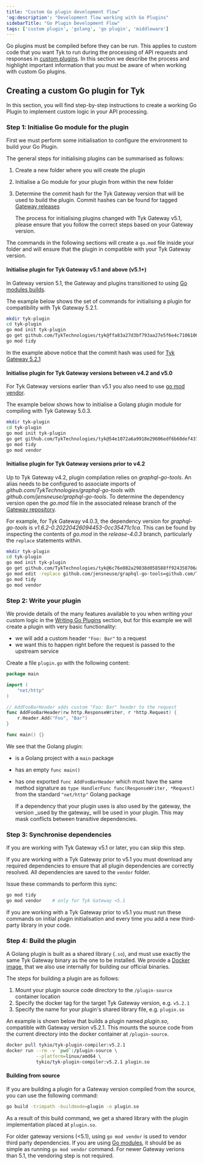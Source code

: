 ```yaml
---
title: "Custom Go plugin development flow"
'og:description': "Development flow working with Go Plugins"
sidebarTitle: "Go Plugin Development Flow"
tags: ['custom plugin', 'golang', 'go plugin', 'middleware']
---
```


Go plugins must be compiled before they can be run. This applies to custom code that you want Tyk to run during the processing of API requests and responses in [custom plugins](/plugins). In this section we describe the process and highlight important information that you must be aware of when working with custom Go plugins.

## Creating a custom Go plugin for Tyk

In this section, you will find step-by-step instructions to create a working Go Plugin to implement custom logic in your API processing.

### Step 1: Initialise Go module for the plugin

First we must perform some initialisation to configure the environment to build your Go Plugin.

The general steps for initialising plugins can be summarised as follows:

1. Create a new folder where you will create the plugin
2. Initialise a Go module for your plugin from within the new folder
3. Determine the commit hash for the Tyk Gateway version that will be used to build the plugin. Commit hashes can be found for tagged [Gateway releases](https://github.com/TykTechnologies/tyk/tags)



    <Note>
    The process for initialising plugins changed with Tyk Gateway v5.1, please ensure that you follow the correct steps based on your Gateway version.
    </Note>


The commands in the following sections will create a `go.mod` file inside your folder and will ensure that the plugin in compatible with your Tyk Gateway version.

#### Initialise plugin for Tyk Gateway v5.1 and above (v5.1+)

In Gateway version 5.1, the Gateway and plugins transitioned to using [Go modules builds](https://go.dev/ref/mod#introduction).

The example below shows the set of commands for initialising a plugin for compatibility with Tyk Gateway 5.2.1.

```bash
mkdir tyk-plugin
cd tyk-plugin
go mod init tyk-plugin
go get github.com/TykTechnologies/tyk@ffa83a27d3bf793aa27e5f6e4c7106106286699d
go mod tidy
```

In the example above notice that the commit hash was used for [Tyk Gateway 5.2.1](https://github.com/TykTechnologies/tyk/releases/tag/v5.2.1)

#### Initialise plugin for Tyk Gateway versions between v4.2 and v5.0

For Tyk Gateway versions earlier than v5.1 you also need to use [go mod vendor](https://go.dev/ref/mod#go-mod-vendor).

The example below shows how to initialise a Golang plugin module for compiling with Tyk Gateway 5.0.3.

```bash
mkdir tyk-plugin
cd tyk-plugin
go mod init tyk-plugin
go get github.com/TykTechnologies/tyk@54e1072a6a9918e29606edf6b60def437b273d0a
go mod tidy
go mod vendor
```

#### Initialise plugin for Tyk Gateway versions prior to v4.2

Up to Tyk Gateway v4.2, plugin compilation relies on *graphql-go-tools*. An alias needs to be configured to associate imports of *github.com/TykTechnologies/graphql-go-tools* with *github.com/jensneuse/graphql-go-tools*. To determine the dependency version open the *go.mod* file in the associated release branch of the [Gateway repository](https://github.com/TykTechnologies/tyk).

For example, for Tyk Gateway v4.0.3, the dependency version for *graphql-go-tools* is *v1.6.2-0.20220426094453-0cc35471c1ca*. This can be found by inspecting the contents of *go.mod* in the *release-4.0.3* branch, particularly the `replace` statements within.  

```bash
mkdir tyk-plugin
cd tyk-plugin
go mod init tyk-plugin
go get github.com/TykTechnologies/tyk@6c76e802a29838d058588ff924358706a078d0c5
go mod edit -replace github.com/jensneuse/graphql-go-tools=github.com/TykTechnologies/graphql-go-tools@v1.6.2-0.20220426094453-0cc35471c1ca
go mod tidy
go mod vendor
```

### Step 2: Write your plugin

We provide details of the many features available to you when writing your custom logic in the [Writing Go Plugins](/product-stack/tyk-gateway/advanced-configurations/plugins/golang/writing-go-plugins) section, but for this example we will create a plugin with very basic functionality:

- we will add a custom header `"Foo: Bar"` to a request
- we want this to happen right before the request is passed to the upstream service

Create a file `plugin.go` with the following content:

```go
package main

import (
    "net/http"
)

// AddFooBarHeader adds custom "Foo: Bar" header to the request
func AddFooBarHeader(rw http.ResponseWriter, r *http.Request) {
    r.Header.Add("Foo", "Bar")
}

func main() {}
```

We see that the Golang plugin:

- is a Golang project with a `main` package
- has an empty `func main()`
- has one exported `func AddFooBarHeader` which must have the same method signature as `type HandlerFunc func(ResponseWriter, *Request)` from the standard `"net/http"` Golang package



    <Note>
    If a dependency that your plugin uses is also used by the gateway, the version _used by the gateway_ will be used in your plugin. This may mask conflicts between transitive dependencies.
    </Note>


### Step 3: Synchronise dependencies

If you are working with Tyk Gateway v5.1 or later, you can skip this step.

If you are working with a Tyk Gateway prior to v5.1 you must download any required dependencies to ensure that all plugin dependencies are correctly resolved. All dependencies are saved to the `vendor` folder.

Issue these commands to perform this sync:

```bash
go mod tidy
go mod vendor    # only for Tyk Gateway <5.1
```


<Note>
If you are working with a Tyk Gateway prior to v5.1 you must run these commands on initial plugin initialisation and every time you add a new third-party library in your code.
</Note>



### Step 4: Build the plugin

A Golang plugin is built as a shared library (`.so`), and must use exactly the same Tyk Gateway binary as the one to be installed. We provide a [Docker image](https://hub.docker.com/r/tykio/tyk-plugin-compiler/tags), that we also use internally for building our official binaries.

The steps for building a plugin are as follows:

1. Mount your plugin source code directory to the `/plugin-source` container location
2. Specify the docker tag for the target Tyk Gateway version, e.g. `v5.2.1`
3. Specify the name for your plugin's shared library file, e.g. `plugin.so`

An example is shown below that builds a plugin named *plugin.so*, compatible with Gateway version v5.2.1. This mounts the source code from the current directory into the docker container at `/plugin-source`.

```bash
docker pull tykio/tyk-plugin-compiler:v5.2.1 
docker run --rm -v `pwd`:/plugin-source \
           --platform=linux/amd64 \
           tykio/tyk-plugin-compiler:v5.2.1 plugin.so
```

#### Building from source

If you are building a plugin for a Gateway version compiled from the source, you can use the following command:

```bash
go build -trimpath -buildmode=plugin -o plugin.so
```

As a result of this build command, we get a shared library with the plugin implementation placed at `plugin.so`.

For older gateway versions (<5.1), using `go mod vendor` is used to vendor third party dependencies.
If you are using [Go modules](https://blog.golang.org/using-go-modules), it should be as simple as running `go mod vendor` command.
For newer Gateway verions than 5.1, the vendoring step is not required.
